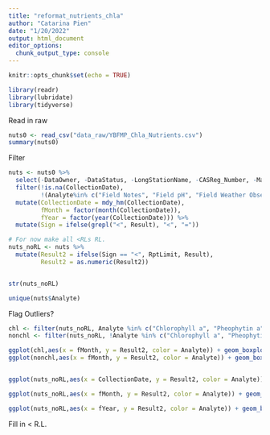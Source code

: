 ```yaml
---
title: "reformat_nutrients_chla"
author: "Catarina Pien"
date: "1/20/2022"
output: html_document
editor_options: 
  chunk_output_type: console
---
```


```r
knitr::opts_chunk$set(echo = TRUE)
```

```r
library(readr)
library(lubridate)
library(tidyverse)
```

Read in raw
```r
nuts0 <- read_csv("data_raw/YBFMP_Chla_Nutrients.csv")
summary(nuts0)
```

Filter
```r
nuts <- nuts0 %>%
  select(-DataOwner, -DataStatus, -LongStationName, -CASReg_Number, -Matrix, -Description, -ResultRejected) %>%
  filter(!is.na(CollectionDate),
         !(Analyte%in% c("Field Notes", "Field pH", "Field Weather Observations", "*No Lab Analyses (Field Measures Only)", "Field Water Temperature", "Field Secchi Depth", "Field Chlorophyll Volume", "Field Dissolved Oxygen", "Field Turbidity")))%>%
  mutate(CollectionDate = mdy_hm(CollectionDate),
         fMonth = factor(month(CollectionDate)),
         fYear = factor(year(CollectionDate))) %>%
  mutate(Sign = ifelse(grepl("<", Result), "<", "="))

# For now make all <RLs RL.
nuts_noRL <- nuts %>%
  mutate(Result2 = ifelse(Sign == "<", RptLimit, Result),
         Result2 = as.numeric(Result2))


str(nuts_noRL)

unique(nuts$Analyte)
```

Flag Outliers?
```r
chl <- filter(nuts_noRL, Analyte %in% c("Chlorophyll a", "Pheophytin a"))
nonchl <- filter(nuts_noRL, !Analyte %in% c("Chlorophyll a", "Pheophytin a"))

ggplot(chl,aes(x = fMonth, y = Result2, color = Analyte)) + geom_boxplot() + facet_wrap(~Analyte, scales = "free")
ggplot(nonchl,aes(x = fMonth, y = Result2, color = Analyte)) + geom_boxplot() + facet_wrap(~Analyte, scales = "free")


ggplot(nuts_noRL,aes(x = CollectionDate, y = Result2, color = Analyte)) + geom_point() + facet_wrap(~Analyte)

ggplot(nuts_noRL,aes(x = fMonth, y = Result2, color = Analyte)) + geom_boxplot() + facet_wrap(~Analyte, scales = "free")

ggplot(nuts_noRL,aes(x = fYear, y = Result2, color = Analyte)) + geom_boxplot() + facet_wrap(~Analyte)
```

Fill in < R.L.
```r

```

